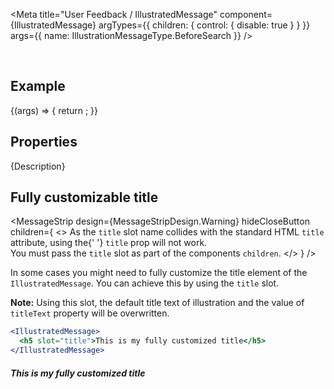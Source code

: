 
<Meta
  title="User Feedback / IllustratedMessage"
  component={IllustratedMessage}
  argTypes={{
    children: { control: { disable: true } }
  }}
  args={{
    name: IllustrationMessageType.BeforeSearch
  }}
/>

<DocsHeader since="0.18.0" />

<br />

## Example

<Canvas>
  <Story name="Default">
    {(args) => {
      return <IllustratedMessage {...args} />;
    }}
  </Story>
</Canvas>

## Properties

<ArgsTableWithNote story="Default" />

<Markdown>{Description}</Markdown>

## Fully customizable title

<MessageStrip
  design={MessageStripDesign.Warning}
  hideCloseButton
  children={
    <>
      As the <code>title</code> slot name collides with the standard HTML <code>title</code> attribute, using the{' '}
      <code>title</code> prop will not work. <br />
      You must pass the <code>title</code> slot as part of the components <code>children</code>.
    </>
  }
/>

In some cases you might need to fully customize the title element of the `IllustratedMessage`.
You can achieve this by using the `title` slot.

**Note:** Using this slot, the default title text of illustration and the value of `titleText` property will be overwritten.

```jsx
<IllustratedMessage>
  <h5 slot="title">This is my fully customized title</h5>
</IllustratedMessage>
```

<IllustratedMessage>
  <h5 slot="title">This is my fully customized title</h5>
</IllustratedMessage>

<Footer />
